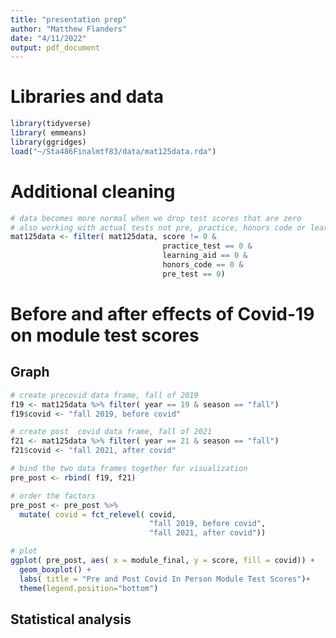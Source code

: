 ```yaml
---
title: "presentation prep"
author: "Matthew Flanders"
date: "4/11/2022"
output: pdf_document
---
```



# Libraries and data

```r
library(tidyverse)
library( emmeans)
library(ggridges)
load("~/Sta486Finalmtf83/data/mat125data.rda")
```



# Additional cleaning

```r
# data becomes more normal when we drop test scores that are zero
# also working with actual tests not pre, practice, honors code or learning aids 
mat125data <- filter( mat125data, score != 0 &
                                  practice_test == 0 & 
                                  learning_aid == 0 & 
                                  honors_code == 0 & 
                                  pre_test == 0)
```



# Before and after effects of Covid-19 on module test scores

## Graph

```r


# create precovid data frame, fall of 2019
f19 <- mat125data %>% filter( year == 19 & season == "fall")
f19$covid <- "fall 2019, before covid"

# create post  covid data frame, fall of 2021
f21 <- mat125data %>% filter( year == 21 & season == "fall")
f21$covid <- "fall 2021, after covid"

# bind the two data frames together for visualization
pre_post <- rbind( f19, f21)

# order the factors
pre_post <- pre_post %>% 
  mutate( covid = fct_relevel( covid,
                               "fall 2019, before covid",
                               "fall 2021, after covid"))

# plot
ggplot( pre_post, aes( x = module_final, y = score, fill = covid)) +
  geom_boxplot() + 
  labs( title = "Pre and Post Covid In Person Module Test Scores")+
  theme(legend.position="bottom")
```


## Statistical analysis
